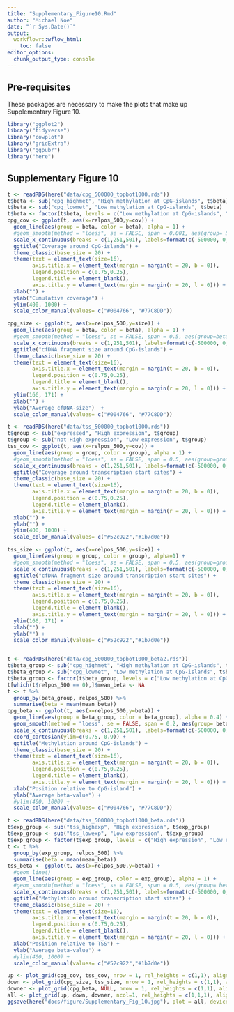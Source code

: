 ```yaml
---
title: "Supplementary_Figure10.Rmd"
author: "Michael Noe"
date: "`r Sys.Date()`" 
output:
  workflowr::wflow_html:
    toc: false
editor_options:
  chunk_output_type: console
---
```



## Pre-requisites

These packages are necessary to make the plots that make up Supplementary Figure 10.

```r
library("ggplot2")
library("tidyverse")
library("cowplot")
library("gridExtra")
library("ggpubr")
library("here")
```


## Supplementary Figure 10

```r
t <- readRDS(here("data/cpg_500000_topbot1000.rds"))
t$beta <- sub("cpg_highmet", "High methylation at CpG-islands", t$beta)
t$beta <- sub("cpg_lowmet", "Low methylation at CpG-islands", t$beta)
t$beta <- factor(t$beta, levels = c("Low methylation at CpG-islands", "High methylation at CpG-islands"))
cpg_cov <- ggplot(t, aes(x=relpos_500,y=cov)) +
  geom_line(aes(group = beta, color = beta), alpha = 1) +
  #geom_smooth(method = "loess", se = FALSE, span = 0.001, aes(group= beta, color = beta)) +
  scale_x_continuous(breaks = c(1,251,501), labels=format(c(-500000, 0, 500000), scientific = FALSE)) +
  ggtitle("Coverage around CpG-islands") +
  theme_classic(base_size = 20) +
  theme(text = element_text(size=16),
        axis.title.x = element_text(margin = margin(t = 20, b = 0)),
        legend.position = c(0.75,0.25),
        legend.title = element_blank(),
        axis.title.y = element_text(margin = margin(r = 20, l = 0))) +
  xlab("") +
  ylab("Cumulative coverage") +
  ylim(400, 1000) +
  scale_color_manual(values= c("#004766", "#77C8DD"))

cpg_size <- ggplot(t, aes(x=relpos_500,y=size)) +
  geom_line(aes(group = beta, color = beta), alpha = 1) +
  #geom_smooth(method = "loess", se = FALSE, span = 0.5, aes(group=beta, color = beta)) +
  scale_x_continuous(breaks = c(1,251,501), labels=format(c(-500000, 0, 500000), scientific = FALSE)) +
  ggtitle("cfDNA fragment size around CpG-islands") +
  theme_classic(base_size = 20) +
  theme(text = element_text(size=16),
        axis.title.x = element_text(margin = margin(t = 20, b = 0)),
        legend.position = c(0.75,0.25),
        legend.title = element_blank(),
        axis.title.y = element_text(margin = margin(r = 20, l = 0))) +
  ylim(166, 171) +
  xlab("") +
  ylab("Average cfDNA-size")  +
  scale_color_manual(values= c("#004766", "#77C8DD"))

t <- readRDS(here("data/tss_500000_topbot1000.rds"))
t$group <- sub("expressed", "High expression", t$group)
t$group <- sub("not High expression", "Low expression", t$group)
tss_cov <- ggplot(t, aes(x=relpos_500,y=cov)) +
  geom_line(aes(group = group, color = group), alpha = 1) +
  #geom_smooth(method = "loess", se = FALSE, span = 0.5, aes(group=group, color = group)) +
  scale_x_continuous(breaks = c(1,251,501), labels=format(c(-500000, 0, 500000), scientific = FALSE)) +
  ggtitle("Coverage around transcription start sites") +
  theme_classic(base_size = 20) +
  theme(text = element_text(size=16),
        axis.title.x = element_text(margin = margin(t = 20, b = 0)),
        legend.position = c(0.75,0.25),
        legend.title = element_blank(),
        axis.title.y = element_text(margin = margin(r = 20, l = 0))) +
  xlab("") +
  ylab("") +
  ylim(400, 1000) +
  scale_color_manual(values= c("#52c922","#1b7d0e"))

tss_size <- ggplot(t, aes(x=relpos_500,y=size)) +
  geom_line(aes(group = group, color = group), alpha=1) +
  #geom_smooth(method = "loess", se = FALSE, span = 0.5, aes(group=group, color = group)) +
  scale_x_continuous(breaks = c(1,251,501), labels=format(c(-500000, 0, 500000), scientific = FALSE)) +
  ggtitle("cfDNA fragment size around transcription start sites") +
  theme_classic(base_size = 20) +
  theme(text = element_text(size=16),
        axis.title.x = element_text(margin = margin(t = 20, b = 0)),
        legend.position = c(0.75,0.25),
        legend.title = element_blank(),
        axis.title.y = element_text(margin = margin(r = 20, l = 0))) +
  ylim(166, 171) +
  xlab("") +
  ylab("") +
  scale_color_manual(values= c("#52c922","#1b7d0e"))


t <- readRDS(here("data/cpg_500000_topbot1000_beta2.rds"))
t$beta_group <- sub("cpg_highmet", "High methylation at CpG-islands", t$beta_group)
t$beta_group <- sub("cpg_lowmet", "Low methylation at CpG-islands", t$beta_group)
t$beta_group <- factor(t$beta_group, levels = c("Low methylation at CpG-islands", "High methylation at CpG-islands"))
t[which(t$relpos_500 == 0),]$mean_beta <- NA
t <- t %>%
  group_by(beta_group, relpos_500) %>%
  summarise(beta = mean(mean_beta))
cpg_beta <- ggplot(t, aes(x=relpos_500,y=beta)) +
  geom_line(aes(group = beta_group, color = beta_group), alpha = 0.4) +
  geom_smooth(method = "loess", se = FALSE, span = 0.2, aes(group= beta_group, color = beta_group)) +
  scale_x_continuous(breaks = c(1,251,501), labels=format(c(-500000, 0, 500000), scientific = FALSE)) +
  coord_cartesian(ylim=c(0.75, 0.9)) +
  ggtitle("Methylation around CpG-islands") +
  theme_classic(base_size = 20) +
  theme(text = element_text(size=16),
        axis.title.x = element_text(margin = margin(t = 20, b = 0)),
        legend.position = c(0.75,0.25),
        legend.title = element_blank(),
        axis.title.y = element_text(margin = margin(r = 20, l = 0))) +
  xlab("Position relative to CpG-island") +
  ylab("Average beta-value") +
  #ylim(400, 1000) +
  scale_color_manual(values= c("#004766", "#77C8DD"))

t <- readRDS(here("data/tss_500000_topbot1000_beta.rds"))
t$exp_group <- sub("tss_highexp", "High expression", t$exp_group)
t$exp_group <- sub("tss_lowexp", "Low expression", t$exp_group)
t$exp_group <- factor(t$exp_group, levels = c("High expression", "Low expression"))
t <- t %>%
  group_by(exp_group, relpos_500) %>%
  summarise(beta = mean(mean_beta))
tss_beta <- ggplot(t, aes(x=relpos_500,y=beta)) +
  #geom_line()
  geom_line(aes(group = exp_group, color = exp_group), alpha = 1) +
  #geom_smooth(method = "loess", se = FALSE, span = 0.5, aes(group= beta, color = beta)) +
  scale_x_continuous(breaks = c(1,251,501), labels=format(c(-500000, 0, 500000), scientific = FALSE)) +
  ggtitle("Methylation around transcription start sites") +
  theme_classic(base_size = 20) +
  theme(text = element_text(size=16),
        axis.title.x = element_text(margin = margin(t = 20, b = 0)),
        legend.position = c(0.75,0.25),
        legend.title = element_blank(),
        axis.title.y = element_text(margin = margin(r = 20, l = 0))) +
  xlab("Position relative to TSS") +
  ylab("Average beta-value") +
  #ylim(400, 1000) +
  scale_color_manual(values= c("#52c922","#1b7d0e"))

up <- plot_grid(cpg_cov, tss_cov, nrow = 1, rel_heights = c(1,1), align = "v", labels = c('a', 'b'))
down <- plot_grid(cpg_size, tss_size, nrow = 1, rel_heights = c(1,1), align = "v", labels = c('c', 'd'))
downer <- plot_grid(cpg_beta, NULL, nrow = 1, rel_heights = c(1,1), align = "v", labels = c('e', ''))
all <- plot_grid(up, down, downer, ncol=1, rel_heights = c(1,1,1), align="h")
ggsave(here("docs/figure/Supplementary_Fig_10.jpg"), plot = all, device = "jpg",width = 180, height=108,units = "mm", dpi=600, bg = "white", scale = 3)
```


